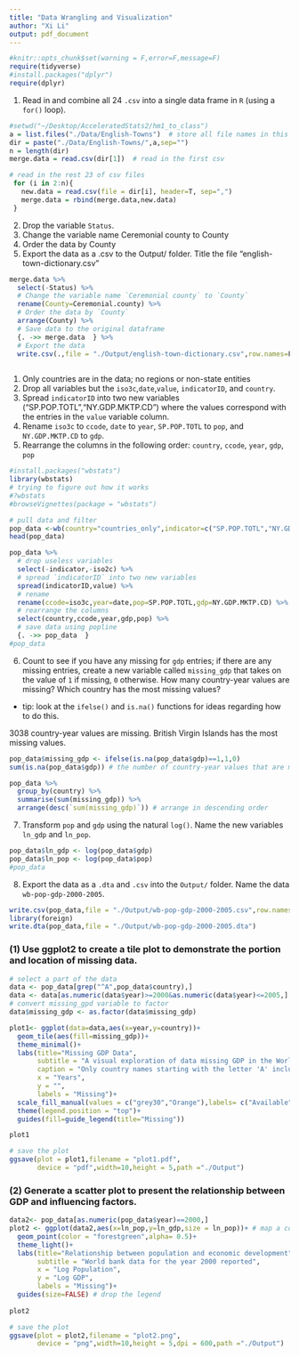 ```yaml
---
title: "Data Wrangling and Visualization"
author: "Xi Li"
output: pdf_document
---
```


```r
#knitr::opts_chunk$set(warning = F,error=F,message=F)
require(tidyverse)
#install.packages("dplyr")
require(dplyr)
```




1. Read in and combine all 24 `.csv` into a single data frame in `R` (using a `for()` loop). 
```r
#setwd("~/Desktop/AcceleratedStats2/hm1_to_class")
a = list.files("./Data/English-Towns")  # store all file names in this variable
dir = paste("./Data/English-Towns/",a,sep="")
n = length(dir)       
merge.data = read.csv(dir[1])  # read in the first csv
```

```r
# read in the rest 23 of csv files
 for (i in 2:n){
   new.data = read.csv(file = dir[i], header=T, sep=",")
   merge.data = rbind(merge.data,new.data)
 }
```

2. Drop the variable `Status`.
3. Change the variable name Ceremonial county to County
4. Order the data by County
5. Export the data as a .csv to the Output/ folder. Title the file “english-town-dictionary.csv”
```r
merge.data %>%
  select(-Status) %>%
  # Change the variable name `Ceremonial county` to `County` 
  rename(County=Ceremonial.county) %>%
  # Order the data by `County`
  arrange(County) %>%
  # Save data to the original dataframe
  {. ->> merge.data  } %>%
  # Export the data
  write.csv(.,file = "./Output/english-town-dictionary.csv",row.names=F)
  
```


1. Only countries are in the data; no regions or non-state entities
2. Drop all variables but the `iso3c`,`date`,`value`, `indicatorID`, and `country`.
3. Spread `indicatorID` into two new variables ("SP.POP.TOTL","NY.GDP.MKTP.CD") where the values correspond with the entries in the `value` variable column. 
4. Rename `iso3c` to `ccode`, `date` to `year`, `SP.POP.TOTL` to `pop`, and `NY.GDP.MKTP.CD` to `gdp`.
5. Rearrange the columns in the following order: `country`, `ccode`, `year`, `gdp`, `pop`
```r
#install.packages("wbstats")
library(wbstats)
# trying to figure out how it works
#?wbstats
#browseVignettes(package = "wbstats")
```

```r
# pull data and filter
pop_data <-wb(country="countries_only",indicator=c("SP.POP.TOTL","NY.GDP.MKTP.CD"), startdate = 2000, enddate = 2005)
head(pop_data)
```

```r
pop_data %>% 
  # drop useless variables
  select(-indicator,-iso2c) %>% 
  # spread `indicatorID` into two new variables
  spread(indicatorID,value) %>% 
  # rename
  rename(ccode=iso3c,year=date,pop=SP.POP.TOTL,gdp=NY.GDP.MKTP.CD) %>% 
  # rearrange the columns
  select(country,ccode,year,gdp,pop) %>% 
  # save data using popline
  {. ->> pop_data  } 
#pop_data 
```

6. Count to see if you have any missing for `gdp` entries; if there are any missing entries, create a new variable called `missing_gdp` that takes on the value of `1` if missing, `0` otherwise. How many country-year values are missing? Which country has the most missing values?
  - tip: look at the `ifelse()` and `is.na()` functions for ideas regarding how to do this.
  
  3038 country-year values are missing. British Virgin Islands has the most missing values.
```r
pop_data$missing_gdp <- ifelse(is.na(pop_data$gdp)==1,1,0)
sum(is.na(pop_data$gdp)) # the number of country-year values that are missing

pop_data %>%
  group_by(country) %>%
  summarise(sum(missing_gdp)) %>%
  arrange(desc(`sum(missing_gdp)`)) # arrange in descending order

```
  
7. Transform `pop` and `gdp` using the natural `log()`. Name the new variables `ln_gdp` and `ln_pop`.
```r
pop_data$ln_gdp <- log(pop_data$gdp)
pop_data$ln_pop <- log(pop_data$pop)
#pop_data
```

8. Export the data as a `.dta` and `.csv` into the `Output/` folder. Name the data `wb-pop-gdp-2000-2005`.
```r
write.csv(pop_data,file = "./Output/wb-pop-gdp-2000-2005.csv",row.names=F)
library(foreign)
write.dta(pop_data,file = "./Output/wb-pop-gdp-2000-2005.dta")
```


### (1) Use ggplot2 to create a tile plot to demonstrate the portion and location of missing data.

```r
# select a part of the data
data <- pop_data[grep("^A",pop_data$country),]
data <- data[as.numeric(data$year)>=2000&as.numeric(data$year)<=2005,]
# convert missing_gpd variable to factor
data$missing_gdp <- as.factor(data$missing_gdp)
```

```r
plot1<- ggplot(data=data,aes(x=year,y=country))+
  geom_tile(aes(fill=missing_gdp))+
  theme_minimal()+
  labs(title="Missing GDP Data",
       subtitle = "A visual exploration of data missing GDP in the World Bank sample (2000-2005)",
       caption = "Only country names starting with the letter 'A' included in the figure.",
       x = "Years",
       y = "",
       labels = "Missing")+
  scale_fill_manual(values = c("grey30","Orange"),labels= c("Available","Missing"))+
  theme(legend.position = "top")+
  guides(fill=guide_legend(title="Missing"))

plot1
```

```r
# save the plot
ggsave(plot = plot1,filename = "plot1.pdf",
       device = "pdf",width=10,height = 5,path ="./Output")
```

### (2) Generate a scatter plot to present the relationship between GDP and influencing factors.

  
```r
data2<- pop_data[as.numeric(pop_data$year)==2000,]
plot2 <- ggplot(data2,aes(x=ln_pop,y=ln_gdp,size = ln_pop))+ # map a continuous variable to size
  geom_point(color = "forestgreen",alpha= 0.5)+
  theme_light()+
  labs(title="Relationship between population and economic development",
       subtitle = "World bank data for the year 2000 reported",
       x = "Log Population",
       y = "Log GDP",
       labels = "Missing")+
  guides(size=FALSE) # drop the legend
  
plot2
```
```r
# save the plot
ggsave(plot = plot2,filename = "plot2.png",
       device = "png",width=10,height = 5,dpi = 600,path ="./Output")
```


